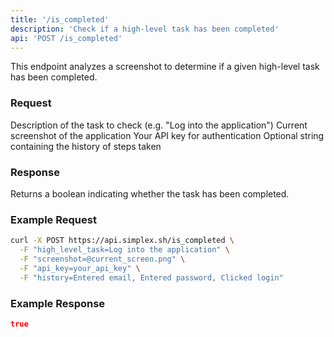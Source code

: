 ```yaml
---
title: '/is_completed'
description: 'Check if a high-level task has been completed'
api: 'POST /is_completed'
---
```


This endpoint analyzes a screenshot to determine if a given high-level task has been completed.

### Request

<ParamField body="high_level_task" type="string" required>
  Description of the task to check (e.g. "Log into the application")
</ParamField>

<ParamField body="screenshot" type="file" required>
  Current screenshot of the application
</ParamField>

<ParamField body="api_key" type="string" required>
  Your API key for authentication
</ParamField>

<ParamField body="history" type="string">
  Optional string containing the history of steps taken
</ParamField>

### Response

Returns a boolean indicating whether the task has been completed.

### Example Request

```bash
curl -X POST https://api.simplex.sh/is_completed \
  -F "high_level_task=Log into the application" \
  -F "screenshot=@current_screen.png" \
  -F "api_key=your_api_key" \
  -F "history=Entered email, Entered password, Clicked login"
```

### Example Response

```json
true
``` 
